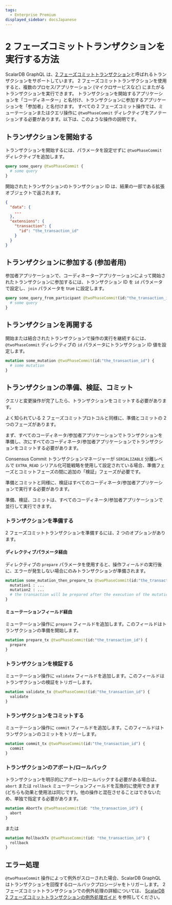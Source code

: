 ```yaml
---
tags:
  - Enterprise Premium
displayed_sidebar: docsJapanese
---
```


# 2 フェーズコミットトランザクションを実行する方法


<TranslationBanner />

ScalarDB GraphQL は、[2 フェーズコミットトランザクション](../two-phase-commit-transactions.mdx)と呼ばれるトランザクションをサポートしています。
2 フェーズコミットトランザクションを使用すると、複数のプロセス/アプリケーション (マイクロサービスなど) にまたがるトランザクションを実行できます。
トランザクションを開始するアプリケーションを「コーディネーター」と名付け、トランザクションに参加するアプリケーションを「参加者」と名付けます。
すべての 2 フェーズコミット操作では、ミューテーションまたはクエリ操作に `@twoPhaseCommit` ディレクティブをアノテーションする必要があります。以下は、このような操作の説明です。

## トランザクションを開始する

トランザクションを開始するには、パラメータを設定せずに `@twoPhaseCommit` ディレクティブを追加します。

```graphql
query some_query @twoPhaseCommit {
  # some query
}
```

開始されたトランザクションのトランザクション ID は、結果の一部である拡張オブジェクトで返されます。

```json
{
  "data": {
    ...
  },
  "extensions": {
    "transaction": {
      "id": "the_transaction_id"
    }
  }
}
```

## トランザクションに参加する (参加者用)

参加者アプリケーションで、コーディネーターアプリケーションによって開始されたトランザクションに参加するには、トランザクション ID を `id` パラメータで設定し、`join` パラメータを true に設定します。

```graphql
query some_query_from_participant @twoPhaseCommit(id:"the_transaction_id", join:true) {
  # some query
}
```

## トランザクションを再開する

開始または結合されたトランザクションで操作の実行を継続するには、`@twoPhaseCommit` ディレクティブの `id` パラメータにトランザクション ID 値を設定します。

```graphql
mutation some_mutation @twoPhaseCommit(id:"the_transaction_id") {
  # some mutation
}
```

## トランザクションの準備、検証、コミット

クエリと変更操作が完了したら、トランザクションをコミットする必要があります。

よく知られている 2 フェーズコミットプロトコルと同様に、準備とコミットの 2 つのフェーズがあります。

まず、すべてのコーディネータ/参加者アプリケーションでトランザクションを準備し、次にすべてのコーディネータ/参加者アプリケーションでトランザクションをコミットする必要があります。

Consensus Commit トランザクションマネージャーが `SERIALIZABLE` 分離レベルで `EXTRA_READ` シリアル化可能戦略を使用して設定されている場合、準備フェーズとコミットフェーズの間に追加の「検証」フェーズが必要です。

準備とコミットと同様に、検証はすべてのコーディネータ/参加者アプリケーションで実行する必要があります。

準備、検証、コミットは、すべてのコーディネータ/参加者アプリケーションで並行して実行できます。

### トランザクションを準備する

2 フェーズコミットトランザクションを準備するには、2 つのオプションがあります。

#### ディレクティブパラメータ経由

ディレクティブの `prepare` パラメータを使用すると、操作フィールドの実行後に、エラーが発生しない場合にのみトランザクションが準備されます。

```graphql
mutation some_mutation_then_prepare_tx @twoPhaseCommit(id:"the_transaction_id", prepare:true) {
  mutation1 : ...
  mutation2 : ...
  # the transaction will be prepared after the execution of the mutation1 and mutation2 fields
}
```

#### ミューテーションフィールド経由

ミューテーション操作に `prepare` フィールドを追加します。このフィールドはトランザクションの準備を開始します。

```graphql
mutation prepare_tx @twoPhaseCommit(id:"the_transaction_id") {
  prepare
}
```

### トランザクションを検証する

ミューテーション操作に `validate` フィールドを追加します。このフィールドはトランザクションの検証をトリガーします。

```graphql
mutation validate_tx @twoPhaseCommit(id:"the_transaction_id") {
  validate
}
```

### トランザクションをコミットする

ミューテーション操作に `commit` フィールドを追加します。このフィールドはトランザクションのコミットをトリガーします。

```graphql
mutation commit_tx @twoPhaseCommit(id:"the_transaction_id") {
  commit
}
```

### トランザクションのアボート/ロールバック

トランザクションを明示的にアボート/ロールバックする必要がある場合は、`abort` または `rollback` ミューテーションフィールドを互換的に使用できます (どちらも効果と使用法は同じです)。他の操作と混在させることはできないため、単独で指定する必要があります。

```graphql
mutation AbortTx @twoPhaseCommit(id: "the_transaction_id") {
  abort
}
```

または

```graphql
mutation RollbackTx @twoPhaseCommit(id: "the_transaction_id") {
  rollback
}
```

## エラー処理

`@twoPhaseCommit` 操作によって例外がスローされた場合、ScalarDB GraphQL はトランザクションを回復するロールバックプロシージャをトリガーします。
2 フェーズコミットトランザクションでの例外処理の詳細については、
[ScalarDB 2 フェーズコミットトランザクションの例外処理ガイド](../two-phase-commit-transactions.mdx#handle-exceptions) を参照してください。
